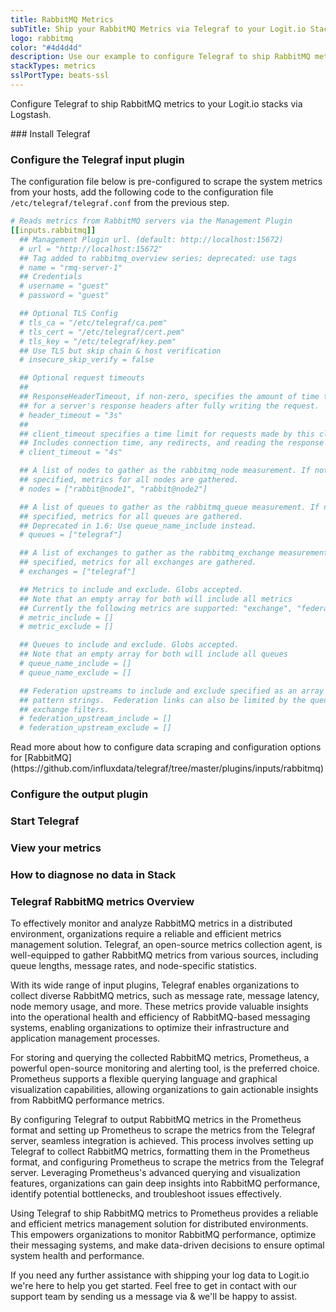 ```yaml
---
title: RabbitMQ Metrics
subTitle: Ship your RabbitMQ Metrics via Telegraf to your Logit.io Stack
logo: rabbitmq
color: "#4d4d4d"
description: Use our example to configure Telegraf to ship RabbitMQ metrics to your Logit.io stacks. Configure Telegraf to send RabbitMQ metrics to Logstash or Elastic.
stackTypes: metrics
sslPortType: beats-ssl
---
```


Configure Telegraf to ship RabbitMQ metrics to your Logit.io stacks via Logstash.

<Steps>
  ### Install Telegraf

  <InstallTelegraf />

  ### Configure the Telegraf input plugin

  The configuration file below is pre-configured to scrape the system metrics from your hosts, add the following code to the configuration file `/etc/telegraf/telegraf.conf` from the previous step.

  ```yaml copy
  # Reads metrics from RabbitMQ servers via the Management Plugin
  [[inputs.rabbitmq]]
    ## Management Plugin url. (default: http://localhost:15672)
    # url = "http://localhost:15672"
    ## Tag added to rabbitmq_overview series; deprecated: use tags
    # name = "rmq-server-1"
    ## Credentials
    # username = "guest"
    # password = "guest"

    ## Optional TLS Config
    # tls_ca = "/etc/telegraf/ca.pem"
    # tls_cert = "/etc/telegraf/cert.pem"
    # tls_key = "/etc/telegraf/key.pem"
    ## Use TLS but skip chain & host verification
    # insecure_skip_verify = false

    ## Optional request timeouts
    ##
    ## ResponseHeaderTimeout, if non-zero, specifies the amount of time to wait
    ## for a server's response headers after fully writing the request.
    # header_timeout = "3s"
    ##
    ## client_timeout specifies a time limit for requests made by this client.
    ## Includes connection time, any redirects, and reading the response body.
    # client_timeout = "4s"

    ## A list of nodes to gather as the rabbitmq_node measurement. If not
    ## specified, metrics for all nodes are gathered.
    # nodes = ["rabbit@node1", "rabbit@node2"]

    ## A list of queues to gather as the rabbitmq_queue measurement. If not
    ## specified, metrics for all queues are gathered.
    ## Deprecated in 1.6: Use queue_name_include instead.
    # queues = ["telegraf"]

    ## A list of exchanges to gather as the rabbitmq_exchange measurement. If not
    ## specified, metrics for all exchanges are gathered.
    # exchanges = ["telegraf"]

    ## Metrics to include and exclude. Globs accepted.
    ## Note that an empty array for both will include all metrics
    ## Currently the following metrics are supported: "exchange", "federation", "node", "overview", "queue"
    # metric_include = []
    # metric_exclude = []

    ## Queues to include and exclude. Globs accepted.
    ## Note that an empty array for both will include all queues
    # queue_name_include = []
    # queue_name_exclude = []

    ## Federation upstreams to include and exclude specified as an array of glob
    ## pattern strings.  Federation links can also be limited by the queue and
    ## exchange filters.
    # federation_upstream_include = []
    # federation_upstream_exclude = []
  ```
  <Callout type="info">
    Read more about how to configure data scraping and configuration options for [RabbitMQ](https://github.com/influxdata/telegraf/tree/master/plugins/inputs/rabbitmq)
  </Callout>

  ### Configure the output plugin

  <TelegrafOutputPlugin />

  ### Start Telegraf

  <StartTelegraf />

  ### View your metrics
  <LaunchStack source="RabbitMQ_Metrics_via_Telegraf" utmMedium="metrics" utmCampaign="telegraf-RabbitMQ-metrics" />

  ### How to diagnose no data in Stack

  <DiagnoseNoData />

</Steps>

### Telegraf RabbitMQ metrics Overview

To effectively monitor and analyze RabbitMQ metrics in a distributed environment, organizations require a 
reliable and efficient metrics management solution. Telegraf, an open-source metrics collection agent, 
is well-equipped to gather RabbitMQ metrics from various sources, including queue lengths, message rates, and node-specific statistics.

With its wide range of input plugins, Telegraf enables organizations to collect diverse RabbitMQ metrics, 
such as message rate, message latency, node memory usage, and more. These metrics provide valuable insights 
into the operational health and efficiency of RabbitMQ-based messaging systems, enabling organizations to 
optimize their infrastructure and application management processes.

For storing and querying the collected RabbitMQ metrics, Prometheus, a powerful open-source monitoring 
and alerting tool, is the preferred choice. Prometheus supports a flexible querying language and 
graphical visualization capabilities, allowing organizations to gain actionable insights from RabbitMQ performance metrics.

By configuring Telegraf to output RabbitMQ metrics in the Prometheus format and setting up Prometheus 
to scrape the metrics from the Telegraf server, seamless integration is achieved. 
This process involves setting up Telegraf to collect RabbitMQ metrics, formatting them in the 
Prometheus format, and configuring Prometheus to scrape the metrics from the Telegraf server. 
Leveraging Prometheus's advanced querying and visualization features, organizations can gain 
deep insights into RabbitMQ performance, identify potential bottlenecks, and troubleshoot issues effectively.

Using Telegraf to ship RabbitMQ metrics to Prometheus provides a reliable and efficient metrics management 
solution for distributed environments. This empowers organizations to monitor RabbitMQ performance, 
optimize their messaging systems, and make data-driven decisions to ensure optimal system health and performance.

If you need any further assistance with shipping your log data to Logit.io we're here to help you get started. 
Feel free to get in contact with our support team by sending us a message via <IntercomButton text="live chat" /> 
& we'll be happy to assist.